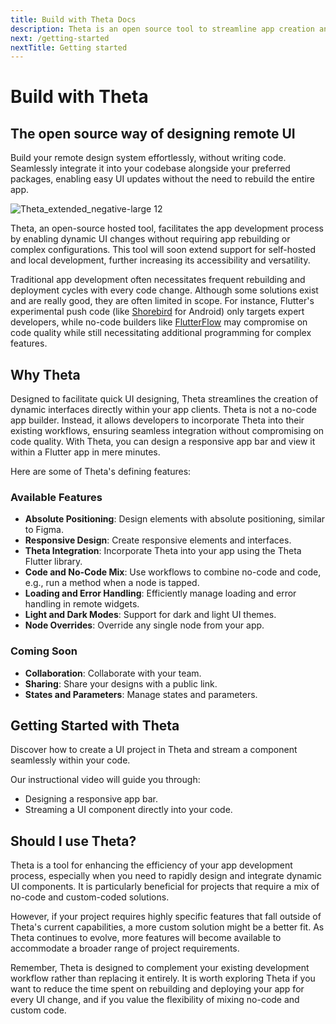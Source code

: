 ```yaml
---
title: Build with Theta Docs
description: Theta is an open source tool to streamline app creation and testing with dynamic UIs, without the need for rebuilding.
next: /getting-started
nextTitle: Getting started
---
```


# Build with Theta

## The open source way of designing remote UI

Build your remote design system effortlessly, without writing code. Seamlessly integrate it into your codebase alongside your preferred packages, enabling easy UI updates without the need to rebuild the entire app.

![Theta_extended_negative-large 12](https://github.com/buildwiththeta/buildwiththeta/assets/49411143/ec0a50fc-e946-4750-95c5-1af84776f461)

Theta, an open-source hosted tool, facilitates the app development process by enabling dynamic UI changes without requiring app rebuilding or complex configurations. This tool will soon extend support for self-hosted and local development, further increasing its accessibility and versatility.

Traditional app development often necessitates frequent rebuilding and deployment cycles with every code change. Although some solutions exist and are really good, they are often limited in scope. For instance, Flutter's experimental push code (like [Shorebird](https://shorebird.dev) for Android) only targets expert developers, while no-code builders like [FlutterFlow](https://flutterflow.io) may compromise on code quality while still necessitating additional programming for complex features.

## Why Theta

Designed to facilitate quick UI designing, Theta streamlines the creation of dynamic interfaces directly within your app clients. Theta is not a no-code app builder. Instead, it allows developers to incorporate Theta into their existing workflows, ensuring seamless integration without compromising on code quality. With Theta, you can design a responsive app bar and view it within a Flutter app in mere minutes.

Here are some of Theta's defining features:

### Available Features
- **Absolute Positioning**: Design elements with absolute positioning, similar to Figma.
- **Responsive Design**: Create responsive elements and interfaces.
- **Theta Integration**: Incorporate Theta into your app using the Theta Flutter library.
- **Code and No-Code Mix**: Use workflows to combine no-code and code, e.g., run a method when a node is tapped.
- **Loading and Error Handling**: Efficiently manage loading and error handling in remote widgets.
- **Light and Dark Modes**: Support for dark and light UI themes.
- **Node Overrides**: Override any single node from your app.

### Coming Soon
- **Collaboration**: Collaborate with your team.
- **Sharing**: Share your designs with a public link.
- **States and Parameters**: Manage states and parameters.

## Getting Started with Theta

Discover how to create a UI project in Theta and stream a component seamlessly within your code.

Our instructional video will guide you through:

- Designing a responsive app bar.
- Streaming a UI component directly into your code.

<YouTube id="oFed0NIqBZI" />

## Should I use Theta?

Theta is a tool for enhancing the efficiency of your app development process, especially when you need to rapidly design and integrate dynamic UI components. It is particularly beneficial for projects that require a mix of no-code and custom-coded solutions. 

However, if your project requires highly specific features that fall outside of Theta's current capabilities, a more custom solution might be a better fit. As Theta continues to evolve, more features will become available to accommodate a broader range of project requirements. 

Remember, Theta is designed to complement your existing development workflow rather than replacing it entirely. It is worth exploring Theta if you want to reduce the time spent on rebuilding and deploying your app for every UI change, and if you value the flexibility of mixing no-code and custom code.

